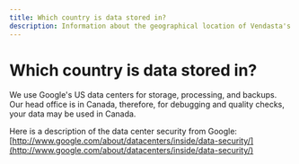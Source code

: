 ```yaml
---
title: Which country is data stored in?
description: Information about the geographical location of Vendasta's data storage and processing centers
---
```


# Which country is data stored in?

We use Google's US data centers for storage, processing, and backups. Our head office is in Canada, therefore, for debugging and quality checks, your data may be used in Canada.

Here is a description of the data center security from Google: [http://www.google.com/about/datacenters/inside/data-security/](http://www.google.com/about/datacenters/inside/data-security/)